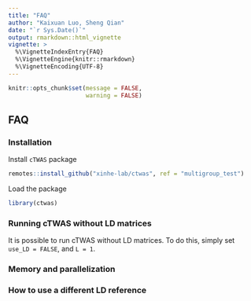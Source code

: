 ```yaml
---
title: "FAQ"
author: "Kaixuan Luo, Sheng Qian"
date: "`r Sys.Date()`"
output: rmarkdown::html_vignette
vignette: >
  %\VignetteIndexEntry{FAQ}
  %\VignetteEngine{knitr::rmarkdown}
  %\VignetteEncoding{UTF-8}
---
```


```r
knitr::opts_chunk$set(message = FALSE,
                      warning = FALSE)
```

## FAQ

### Installation

Install `cTWAS` package

```r
remotes::install_github("xinhe-lab/ctwas", ref = "multigroup_test")
```

Load the package
```r
library(ctwas)
```

### Running cTWAS without LD matrices

It is possible to run cTWAS without LD matrices. 
To do this, simply set `use_LD = FALSE`, and `L = 1`. 

### Memory and parallelization

### How to use a different LD reference

